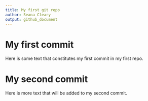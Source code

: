 ```yaml
---
title: My first git repo
author: Seana Cleary
output: github_document
---
```


# My first commit

Here is some text that constitutes my first commit in my first repo.

# My second commit

Here is more text that will be added to my second commit.